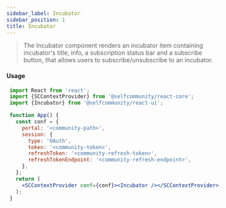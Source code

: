 ```yaml
---
sidebar_label: Incubator
sidebar_position: 1
title: Incubator
---
```


> The Incubator component renders an incubator item containing incubator's title, info, a subscription status bar and a subscribe button,
that allows users to subscribe/unsubscribe to an incubator.


[//]: # (import Logged from "../../Logged";)

[//]: # (import {Incubator} from '@selfcommunity/react-ui';)

[//]: # ()
[//]: # (<Logged><Incubator incubatorId={1}/></Logged>)


#### Usage

```jsx
 import React from 'react';
 import {SCContextProvider} from '@selfcommunity/react-core';
 import {Incubator} from '@selfcommunity/react-ui';

 function App() {
   const conf = {
     portal: '<community-path>',
     session: {
       type: 'OAuth',
       token: '<community-token>',
       refreshToken: '<community-refresh-token>',
       refreshTokenEndpoint: '<community-refresh-endpoint>',
     },
   };
   return (
     <SCContextProvider conf={conf}><Incubator /></SCContextProvider>
   );
 }
```